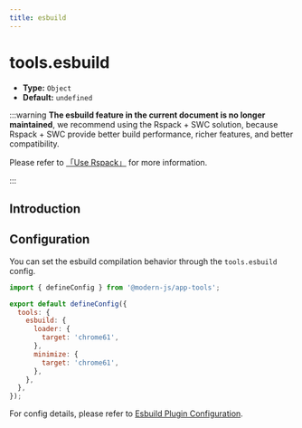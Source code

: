 ```yaml
---
title: esbuild
---
```


# tools.esbuild

- **Type:** `Object`
- **Default:** `undefined`

:::warning
**The esbuild feature in the current document is no longer maintained**, we recommend using the Rspack + SWC solution, because Rspack + SWC provide better build performance, richer features, and better compatibility.

Please refer to [「Use Rspack」](/guides/advanced-features/rspack-start.html) for more information.

:::

## Introduction


<Esbuild />

## Configuration

You can set the esbuild compilation behavior through the `tools.esbuild` config.

```js title="modern.config.ts"
import { defineConfig } from '@modern-js/app-tools';

export default defineConfig({
  tools: {
    esbuild: {
      loader: {
        target: 'chrome61',
      },
      minimize: {
        target: 'chrome61',
      },
    },
  },
});
```

For config details, please refer to [Esbuild Plugin Configuration](/plugin/rsbuild-plugins/plugin-esbuild.html#config).
